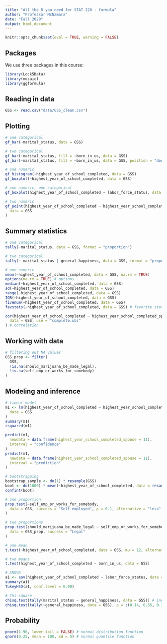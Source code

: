 ```yaml
---
title: "All the R you need for STAT 220 - formula"
author: "Professor McNamara"
date: "Fall 2020"
output: html_document
---
```


```r
knitr::opts_chunk$set(eval = TRUE, warning = FALSE)
```

## Packages

We use three packages in this course:

```r
library(Lock5Data)
library(mosaic)
library(ggformula)
```

## Reading in data

```r
GSS <- read.csv("data/GSS_clean.csv")
```

## Plotting

```r
# one categorical
gf_bar(~marital_status, data = GSS)

# two categorical
gf_bar(~marital_status, fill = ~born_in_us, data = GSS)
gf_bar(~marital_status, fill = ~born_in_us, data = GSS, position = "dodge")

# one numeric
gf_histogram(~highest_year_of_school_completed, data = GSS)
gf_boxplot(~highest_year_of_school_completed, data = GSS)

# one numeric, one categorical
gf_boxplot(highest_year_of_school_completed ~ labor_force_status, data = GSS)

# two numeric
gf_point(highest_year_of_school_completed ~ highest_year_school_completed_spouse,
  data = GSS
)
```

## Summary statistics

```r
# one categorical
tally(~marital_status, data = GSS, format = "proportion")

# two categorical
tally(~ marital_status | general_happiness, data = GSS, format = "proportion")

# one numeric
mean(~highest_year_of_school_completed, data = GSS, na.rm = TRUE)
options(na.rm = TRUE) # options
median(~highest_year_of_school_completed, data = GSS)
sd(~highest_year_of_school_completed, data = GSS)
range(~highest_year_of_school_completed, data = GSS)
IQR(~highest_year_of_school_completed, data = GSS)
fivenum(~highest_year_of_school_completed, data = GSS)
favstats(~highest_year_of_school_completed, data = GSS) # favorite statistics

cor(highest_year_of_school_completed ~ highest_year_school_completed_spouse,
  data = GSS, use = "complete.obs"
) # correlation
```

## Working with data

```r
# filtering out NA values
GSS_prop <- filter(
  GSS,
  !is.na(should_marijuana_be_made_legal),
  !is.na(self_emp_or_works_for_somebody)
)
```

## Modeling and inference

```r
# linear model
m1 <- lm(highest_year_of_school_completed ~ highest_year_school_completed_spouse,
  data = GSS
)
summary(m1)
rsquared(m1)

predict(m1,
  newdata = data.frame(highest_year_school_completed_spouse = 11),
  interval = "confidence"
)
predict(m1,
  newdata = data.frame(highest_year_school_completed_spouse = 11),
  interval = "prediction"
)

# bootstrapping
bootstrap_sample <- do(1) * resample(GSS)
boot <- do(1000) * mean(~highest_year_of_school_completed, data = resample(GSS))
confint(boot)

# one proportion
prop.test(~self_emp_or_works_for_somebody,
  data = GSS, success = "Self-employed", p = 0.1, alternative = "less"
)

# two proportions
prop.test(should_marijuana_be_made_legal ~ self_emp_or_works_for_somebody,
  data = GSS_prop, success = "Legal"
)

# one mean
t.test(~highest_year_of_school_completed, data = GSS, mu = 12, alternative = "greater")

# two means
t.test(highest_year_of_school_completed ~ born_in_us, data = GSS)

# ANOVA
a1 <- aov(highest_year_of_school_completed ~ labor_force_status, data = GSS)
summary(a1)
TukeyHSD(a1, conf.level = 0.90)

# Chi-square
chisq.test(tally(marital_status ~ general_happiness, data = GSS)) # independence
chisq.test(tally(~general_happiness, data = GSS), p = c(0.14, 0.55, 0.30, 0.01)) # GoF
```

## Probability

```r
pnorm(1.96, lower.tail = FALSE) # normal distribution function
qnorm(0.25, mean = 100, sd = 5) # normal quantile function
```


